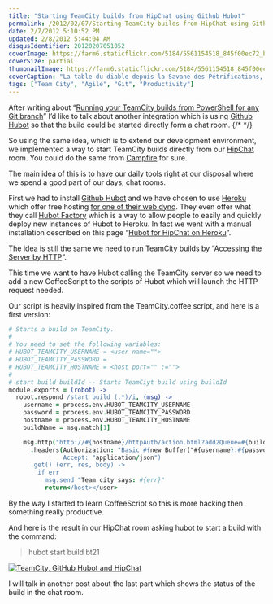 ```yaml
---
title: "Starting TeamCity builds from HipChat using Github Hubot"
permalink: /2012/02/07/Starting-TeamCity-builds-from-HipChat-using-Github-Hubot/
date: 2/7/2012 5:10:52 PM
updated: 2/8/2012 5:44:04 AM
disqusIdentifier: 20120207051052
coverImage: https://farm6.staticflickr.com/5184/5561154518_845f00ec72_b.jpg
coverSize: partial
thumbnailImage: https://farm6.staticflickr.com/5184/5561154518_845f00ec72_q.jpg
coverCaption: "La table du diable depuis la Savane des Pétrifications, Martinique"
tags: ["Team City", "Agile", "Git", "Productivity"]
---
```

<!-- [![La table du diable depuis la Savane des Pétrifications](http://farm6.staticflickr.com/5184/5561154518_845f00ec72_m.jpg)](http://www.flickr.com/photos/laurentkempe/5561154518/ "La table du diable depuis la Savane des Pétrifications by Laurent Kempé, on Flickr") -->   

After writing about “[Running your TeamCity builds from PowerShell for any Git branch](http://www.laurentkempe.com/post/Running-your-TeamCity-builds-from-a-command-line.aspx)” I’d like to talk about another integration which is using [Github Hubot](http://hubot.github.com/) so that the build could be started directly form a chat room.
{/* <!-- more --> */}

So using the same idea, which is to extend our development environment, we implemented a way to start TeamCity builds directly from our [HipChat](https://www.hipchat.com/) room. You could do the same from [Campfire](http://campfirenow.com/) for sure. 

The main idea of this is to have our daily tools right at our disposal where we spend a good part of our days, chat rooms.

First we had to install [Github Hubot](http://hubot.github.com/) and we have chosen to use [Heroku](http://www.heroku.com/) which offer free hosting [for one of their web dyno](http://www.heroku.com/pricing#1-0). They even offer what they call [Hubot Factory](https://hubot-factory.herokuapp.com/about) which is a way to allow people to easily and quickly deploy new instances of Hubot to Heroku. In fact we went with a manual installation described on this page “[Hubot for HipChat on Heroku](https://github.com/hipchat/hubot-hipchat#readme)”. 

The idea is still the same we need to run TeamCity builds by “[Accessing the Server by HTTP](http://confluence.jetbrains.net/display/TCD6/Accessing+Server+by+HTTP)”.

This time we want to have Hubot calling the TeamCity server so we need to add a new CoffeeScript to the scripts of Hubot which will launch the HTTP request needed.

Our script is heavily inspired from the TeamCity.coffee script, and here is a first version:

```coffeescript TeamCity.coffee http://underscorejs.org/#compact TeamCity.coffee %}
# Starts a build on TeamCity.
#
# You need to set the following variables:
# HUBOT_TEAMCITY_USERNAME = <user name="">
# HUBOT_TEAMCITY_PASSWORD = 
# HUBOT_TEAMCITY_HOSTNAME = <host port="" :="">
#
# start build buildId -- Starts TeamCiyt build using buildId
module.exports = (robot) ->
  robot.respond /start build (.*)/i, (msg) ->
    username = process.env.HUBOT_TEAMCITY_USERNAME
    password = process.env.HUBOT_TEAMCITY_PASSWORD
    hostname = process.env.HUBOT_TEAMCITY_HOSTNAME
    buildName = msg.match[1]

    msg.http("http://#{hostname}/httpAuth/action.html?add2Queue=#{buildName}")
      .headers(Authorization: "Basic #{new Buffer("#{username}:#{password}").toString("base64")}",
               Accept: "application/json")
      .get() (err, res, body) ->
        if err
          msg.send "Team city says: #{err}"
          return</host></user>
```

By the way I started to learn CoffeeScript so this is more hacking then something really productive.

And here is the result in our HipChat room asking hubot to start a build with the command:

> hubot start build bt21

[![TeamCity, GitHub Hubot and HipChat](http://farm8.staticflickr.com/7024/6834441105_d42fa87111_o.jpg)](http://www.flickr.com/photos/laurentkempe/6834441105/ "TeamCity, GitHub Hubot and HipChat by Laurent Kempé, on Flickr")

I will talk in another post about the last part which shows the status of the build in the chat room.
